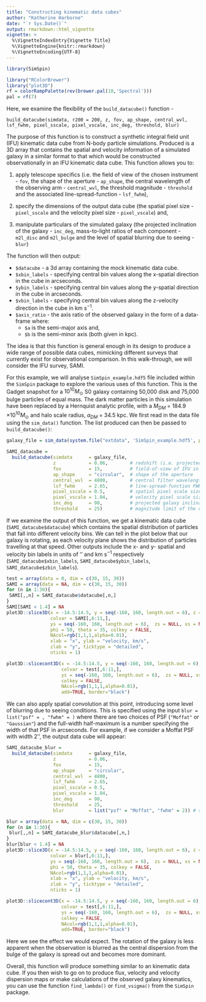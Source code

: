 ```yaml
---
title: "Constructing kinematic data cubes"
author: "Katherine Harborne"
date: "`r Sys.Date()`"
output: rmarkdown::html_vignette
vignette: >
  %\VignetteIndexEntry{Vignette Title}
  %\VignetteEngine{knitr::rmarkdown}
  %\VignetteEncoding{UTF-8}
---
```


``` r
library(SimSpin)
```

``` r
library("RColorBrewer")
library("plot3D")
rf = colorRampPalette(rev(brewer.pal(10,'Spectral')))
pal = rf(7)
```

Here, we examine the flexibility of the `build_datacube()` function - 

`build_datacube(simdata, r200 = 200, z, fov, ap_shape, central_wvl, lsf_fwhm, pixel_sscale, pixel_vscale, inc_deg, threshold, blur)`

The purpose of this function is to construct a synthetic integral field unit (IFU) kinematic data cube from N-body particle simulations. Produced is a 3D array that contains the spatial and velocity information of a simulated galaxy in a similar format to that which would be constructed observationally in an IFU kinematic data cube. This function allows you to:

1. apply telescope specifics (i.e. the field of view of the chosen instrument - `fov`, the shape of the aperture - `ap_shape`, the central wavelength of the observing arm - `central_wvl`, the threshold magnitude - `threshold` and the associated line-spread-function - `lsf_fwhm`),

1. specify the dimensions of the output data cube (the spatial pixel size - `pixel_sscale` and the velocity pixel size - `pixel_vscale`) and,

1. manipulate particulars of the simulated galaxy (the projected inclination of the galaxy - `inc_deg`, mass-to-light ratios of each component - `m2l_disc` and `m2l_bulge` and the level of spatial blurring due to seeing - `blur`)

The function will then output:

* `$datacube` - a 3d array containing the mock kinematic data cube.
* `$xbin_labels` - specifying central bin values along the x-spatial direction in the cube in arcseconds.
* `$ybin_labels` - specifying central bin values along the y-spatial direction in the cube in arcseconds.
* `$vbin_labels` - specifying central bin values along the z-velocity direction in the cube in km s$^{-1}$.
* `$axis_ratio` - the axis ratio of the observed galaxy in the form of a data-frame where:
    * `$a` is the semi-major axis and,
    * `$b` is the semi-minor axis (both given in kpc).

The idea is that this function is general enough in its design to produce a wide range of possible data cubes, mimicking different surveys that currently exist for observational comparison. In this walk-through, we will consider the IFU survey, SAMI. 

For this example, we will analyse `SimSpin_example.hdf5` file included within the `SimSpin` package to explore the various uses of this function. This is the Gadget snapshot for a $10^{10} M_{\odot}$ S0 galaxy containing 50,000 disk and 75,000 bulge particles of equal mass. The dark matter particles in this simulation have been replaced by a Hernquist analytic profile, with a $M_{DM}$ = 184.9 $\times 10^{10} M_{\odot}$ and halo scale radius, $a_{DM}$ = 34.5 kpc. We first read in the data file using the `sim_data()` function. The list produced can then be passed to `build_datacube()`:

``` r
galaxy_file = sim_data(system.file("extdata", 'SimSpin_example.hdf5', package="SimSpin"))

SAMI_datacube = 
  build_datacube(simdata      = galaxy_file,
                 z            = 0.06,        # redshift (i.e. projected distance)
                 fov          = 15,          # field-of-view of IFU in ''
                 ap_shape     = "circular",  # shape of the aperture 
                 central_wvl  = 4800,        # central filter wavelength in angstroms
                 lsf_fwhm     = 2.65,        # line-spread-function FWHM in angstroms
                 pixel_sscale = 0.5,         # spatial pixel scale size in ''
                 pixel_vscale = 1.04,        # velocity pixel scale size in angstroms
                 inc_deg      = 90,          # projected galaxy inclination in degrees
                 threshold    = 25)          # magnitude limit of the observation
```

If we examine the output of this function, we get a kinematic data cube (`SAMI_datacube$datacube`) which contains the spatial distribution of particles that fall into different velocity bins. We can tell in the plot below that our galaxy is rotating, as each velocity plane shows the distribution of particles travelling at that speed. Other outputs include the x- and y- spatial and velocity bin labels in units of '' and km s$^{-1}$ respectively (`SAMI_datacube$xbin_labels`, `SAMI_datacube$ybin_labels`, `SAMI_datacube$zbin_labels`). 

```r
test = array(data = 0, dim = c(30, 15, 30))
SAMI = array(data = NA, dim = c(30, 15, 30))
for (n in 1:30){
 SAMI[,,n] = SAMI_datacube$datacube[,n,] 
}
SAMI[SAMI < 1.4] = NA
plot3D::slice3D(x = -14.5:14.5, y = seq(-160, 160, length.out = 6), z = -14.5:14.5, 
                colvar = SAMI[,6:11,], 
                ys = seq(-160, 160, length.out = 6),  zs = NULL, xs = NULL,
                phi = 50, theta = 35, colkey = FALSE,
                NAcol=rgb(1,1,1,alpha=0.01),
                xlab = "x", ylab = "velocity, km/s",
                zlab = "y", ticktype = "detailed",
                nticks = 1)

plot3D::slicecont3D(x = -14.5:14.5, y = seq(-160, 160, length.out = 6), z = -14.5:14.5, 
                    colvar = test[,6:11,], 
                    ys = seq(-160, 160, length.out = 6),  zs = NULL, xs = NULL,
                    colkey = FALSE,
                    NAcol=rgb(1,1,1,alpha=0.01),
                    add=TRUE, border="black")
```

We can also apply spatial convolution at this point, introducing some level of blurring due to seeing conditions. This is specified using the input `blur = list("psf" = , "fwhm" = )` where there are two choices of PSF (`"Moffat"` or `"Gaussian"`) and the full-width half-maximum is a number specifying the width of that PSF in arcseconds. For example, if we consider a Moffat PSF with width 2'', the output data cube will appear:

``` r
SAMI_datacube_blur = 
  build_datacube(simdata      = galaxy_file,
                 z            = 0.06,       
                 fov          = 15,         
                 ap_shape     = "circular",  
                 central_wvl  = 4800,      
                 lsf_fwhm     = 2.65,     
                 pixel_sscale = 0.5,         
                 pixel_vscale = 1.04,        
                 inc_deg      = 90,      
                 threshold    = 25,          
                 blur         = list("psf" = "Moffat", "fwhm" = 2)) # specifying the PSF and fwhm
```

```r
blur = array(data = NA, dim = c(30, 15, 30))
for (n in 1:30){
 blur[,,n] = SAMI_datacube_blur$datacube[,n,] 
}
blur[blur < 1.4] = NA
plot3D::slice3D(x = -14.5:14.5, y = seq(-160, 160, length.out = 6), z = -14.5:14.5, 
                colvar = blur[,6:11,], 
                ys = seq(-160, 160, length.out = 6),  zs = NULL, xs = NULL,
                phi = 50, theta = 35, colkey = FALSE,
                NAcol=rgb(1,1,1,alpha=0.01),
                xlab = "x", ylab = "velocity, km/s",
                zlab = "y", ticktype = "detailed",
                nticks = 1)

plot3D::slicecont3D(x = -14.5:14.5, y = seq(-160, 160, length.out = 6), z = -14.5:14.5, 
                    colvar = test[,6:11,], 
                    ys = seq(-160, 160, length.out = 6),  zs = NULL, xs = NULL,
                    colkey = FALSE,
                    NAcol=rgb(1,1,1,alpha=0.01),
                    add=TRUE, border="black")
```

Here we see the effect we would expect. The rotation of the galaxy is less apparent when the observation is blurred as the central dispersion from the bulge of the galaxy is spread out and becomes more dominant. 

Overall, this function will produce something similar to an kinematic data cube. If you then wish to go on to produce flux, velocity and velocity dispersion maps or make calculations of the observed galaxy kinematics, you can use the function `find_lambda()` or `find_vsigma()` from the `SimSpin` package. 

